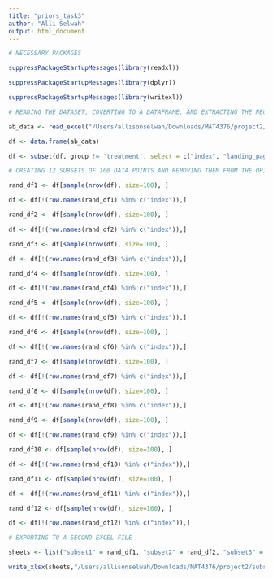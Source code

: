 ```yaml
---
title: "priors_task3"
author: "Alli Selwah"
output: html_document
---
```


```r
# NECESSARY PACKAGES

suppressPackageStartupMessages(library(readxl))

suppressPackageStartupMessages(library(dplyr))

suppressPackageStartupMessages(library(writexl))

# READING THE DATASET, COVERTING TO A DATAFRAME, AND EXTRACTING THE NECESSARY COLUMNS

ab_data <- read_excel("/Users/allisonselwah/Downloads/MAT4376/project2/ab_data_v2.xlsx")

df <- data.frame(ab_data)

df <- subset(df, group != 'treatment', select = c("index", "landing_page", "converted"))

# CREATING 12 SUBSETS OF 100 DATA POINTS AND REMOVING THEM FROM THE ORIGINAL DATASET TO AVOID DUPLICATES IN THE SUBSETS

rand_df1 <- df[sample(nrow(df), size=100), ]

df <- df[!(row.names(rand_df1) %in% c("index")),]

rand_df2 <- df[sample(nrow(df), size=100), ]

df <- df[!(row.names(rand_df2) %in% c("index")),]

rand_df3 <- df[sample(nrow(df), size=100), ]

df <- df[!(row.names(rand_df3) %in% c("index")),]

rand_df4 <- df[sample(nrow(df), size=100), ]

df <- df[!(row.names(rand_df4) %in% c("index")),]

rand_df5 <- df[sample(nrow(df), size=100), ]

df <- df[!(row.names(rand_df5) %in% c("index")),]

rand_df6 <- df[sample(nrow(df), size=100), ]

df <- df[!(row.names(rand_df6) %in% c("index")),]

rand_df7 <- df[sample(nrow(df), size=100), ]

df <- df[!(row.names(rand_df7) %in% c("index")),]

rand_df8 <- df[sample(nrow(df), size=100), ]

df <- df[!(row.names(rand_df8) %in% c("index")),]

rand_df9 <- df[sample(nrow(df), size=100), ]

df <- df[!(row.names(rand_df9) %in% c("index")),]

rand_df10 <- df[sample(nrow(df), size=100), ]

df <- df[!(row.names(rand_df10) %in% c("index")),]

rand_df11 <- df[sample(nrow(df), size=100), ]

df <- df[!(row.names(rand_df11) %in% c("index")),]

rand_df12 <- df[sample(nrow(df), size=100), ]

df <- df[!(row.names(rand_df12) %in% c("index")),]

# EXPORTING TO A SECOND EXCEL FILE 

sheets <- list("subset1" = rand_df1, "subset2" = rand_df2, "subset3" = rand_df3, "subset4" = rand_df4, "subset5" = rand_df5, "subset6" = rand_df6, "subset7" = rand_df7, "subset8" = rand_df8, "subset9" = rand_df9, "subset10" = rand_df10, "subset11" = rand_df11, "subset12" = rand_df12)

write_xlsx(sheets,"/Users/allisonselwah/Downloads/MAT4376/project2/subsets_control.xlsx")
```